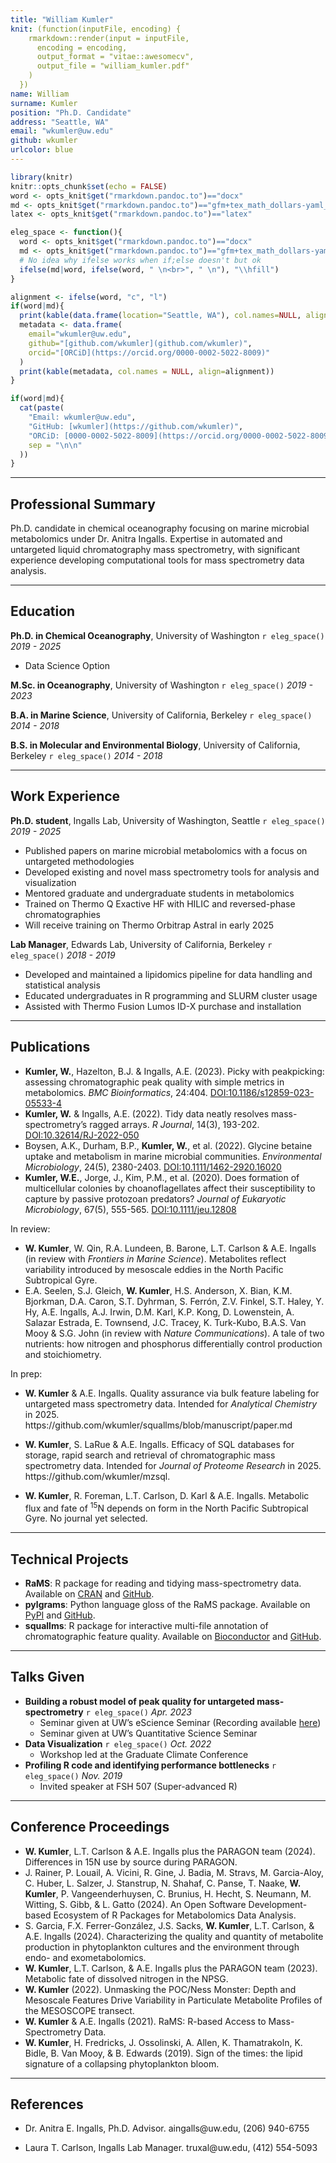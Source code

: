 ```yaml
---
title: "William Kumler"
knit: (function(inputFile, encoding) {
    rmarkdown::render(input = inputFile,
      encoding = encoding,
      output_format = "vitae::awesomecv",
      output_file = "william_kumler.pdf"
    )
  })
name: William
surname: Kumler
position: "Ph.D. Candidate"
address: "Seattle, WA"
email: "wkumler@uw.edu"
github: wkumler
urlcolor: blue
---
```


```r
library(knitr)
knitr::opts_chunk$set(echo = FALSE)
word <- opts_knit$get("rmarkdown.pandoc.to")=="docx"
md <- opts_knit$get("rmarkdown.pandoc.to")=="gfm+tex_math_dollars-yaml_metadata_block"
latex <- opts_knit$get("rmarkdown.pandoc.to")=="latex"

eleg_space <- function(){
  word <- opts_knit$get("rmarkdown.pandoc.to")=="docx"
  md <- opts_knit$get("rmarkdown.pandoc.to")=="gfm+tex_math_dollars-yaml_metadata_block"
  # No idea why ifelse works when if;else doesn't but ok
  ifelse(md|word, ifelse(word, " \n<br>", " \n"), "\\hfill")
}
```

```r
alignment <- ifelse(word, "c", "l")
if(word|md){
  print(kable(data.frame(location="Seattle, WA"), col.names=NULL, align = alignment))
  metadata <- data.frame(
    email="wkumler@uw.edu",
    github="[github.com/wkumler](github.com/wkumler)",
    orcid="[ORCiD](https://orcid.org/0000-0002-5022-8009)"
  )
  print(kable(metadata, col.names = NULL, align=alignment))
}
```

```r
if(word|md){
  cat(paste(
    "Email: wkumler@uw.edu",
    "GitHub: [wkumler](https://github.com/wkumler)",
    "ORCiD: [0000-0002-5022-8009](https://orcid.org/0000-0002-5022-8009)",
    sep = "\n\n"
  ))
}
```


---

## Professional Summary

Ph.D. candidate in chemical oceanography focusing on marine microbial metabolomics under Dr. Anitra Ingalls. Expertise in automated and untargeted liquid chromatography mass spectrometry, with significant experience developing computational tools for mass spectrometry data analysis.

---

## Education

**Ph.D. in Chemical Oceanography**, University of Washington `r eleg_space()` _2019 - 2025_

  - Data Science Option

**M.Sc. in Oceanography**, University of Washington `r eleg_space()` _2019 - 2023_

**B.A. in Marine Science**, University of California, Berkeley `r eleg_space()` _2014 - 2018_

**B.S. in Molecular and Environmental Biology**, University of California, Berkeley `r eleg_space()` _2014 - 2018_

---

## Work Experience

**Ph.D. student**, Ingalls Lab, University of Washington, Seattle `r eleg_space()` _2019 - 2025_

- Published papers on marine microbial metabolomics with a focus on untargeted methodologies
- Developed existing and novel mass spectrometry tools for analysis and visualization
- Mentored graduate and undergraduate students in metabolomics
- Trained on Thermo Q Exactive HF with HILIC and reversed-phase chromatographies
- Will receive training on Thermo Orbitrap Astral in early 2025

**Lab Manager**, Edwards Lab, University of California, Berkeley `r eleg_space()` _2018 - 2019_

- Developed and maintained a lipidomics pipeline for data handling and statistical analysis
- Educated undergraduates in R programming and SLURM cluster usage
- Assisted with Thermo Fusion Lumos ID-X purchase and installation

---

## Publications

- **Kumler, W.**, Hazelton, B.J. & Ingalls, A.E. (2023). Picky with peakpicking: assessing chromatographic peak quality with simple metrics in metabolomics. _BMC Bioinformatics_, 24:404. [DOI:10.1186/s12859-023-05533-4](https://doi.org/10.1186/s12859-023-05533-4)
- **Kumler, W.** & Ingalls, A.E. (2022). Tidy data neatly resolves mass-spectrometry's ragged arrays. _R Journal_, 14(3), 193-202. [DOI:10.32614/RJ-2022-050](https://doi.org/10.32614/RJ-2022-050)
- Boysen, A.K., Durham, B.P., **Kumler, W.**, et al. (2022). Glycine betaine uptake and metabolism in marine microbial communities. _Environmental Microbiology_, 24(5), 2380-2403. [DOI:10.1111/1462-2920.16020](https://doi.org/10.1111/1462-2920.16020)
- **Kumler, W.E.**, Jorge, J., Kim, P.M., et al. (2020). Does formation of multicellular colonies by choanoflagellates affect their susceptibility to capture by passive protozoan predators? _Journal of Eukaryotic Microbiology_, 67(5), 555-565. [DOI:10.1111/jeu.12808](https://doi.org/10.1111/jeu.12808)

In review:

- **W. Kumler**, W. Qin, R.A. Lundeen, B. Barone, L.T. Carlson & A.E. Ingalls (in review with _Frontiers in Marine Science_). Metabolites reflect variability introduced by mesoscale eddies in the North Pacific Subtropical Gyre.
- E.A. Seelen, S.J. Gleich, **W. Kumler**, H.S. Anderson, X. Bian, K.M. Bjorkman, D.A. Caron, S.T. Dyhrman, S. Ferrón, Z.V. Finkel, S.T. Haley, Y. Hy, A.E. Ingalls, A.J. Irwin, D.M. Karl, K.P. Kong, D. Lowenstein, A. Salazar Estrada, E. Townsend, J.C. Tracey, K. Turk-Kubo, B.A.S. Van Mooy & S.G. John (in review with _Nature Communications_). A tale of two nutrients: how nitrogen and phosphorus differentially control production and stoichiometry.

In prep:

- **W. Kumler** & A.E. Ingalls. Quality assurance via bulk feature labeling for untargeted mass spectrometry data. Intended for _Analytical Chemistry_ in 2025. https://github.com/wkumler/squallms/blob/manuscript/paper.md

- **W. Kumler**, S. LaRue & A.E. Ingalls. Efficacy of SQL databases for storage, rapid search and retrieval of chromatographic mass spectrometry data. Intended for _Journal of Proteome Research_ in 2025. https://github.com/wkumler/mzsql.

- **W. Kumler**, R. Foreman, L.T. Carlson, D. Karl & A.E. Ingalls. Metabolic flux and fate of ^15^N depends on form in the North Pacific Subtropical Gyre. No journal yet selected.

---

## Technical Projects

- **RaMS**: R package for reading and tidying mass-spectrometry data. Available on [CRAN](https://cran.r-project.org/package=RaMS) and [GitHub](https://github.com/wkumler/RaMS).
- **pylgrams**: Python language gloss of the RaMS package. Available on [PyPI](https://pypi.org/project/pylgrams/) and [GitHub](https://github.com/wkumler/pylgrams).
- **squallms**: R package for interactive multi-file annotation of chromatographic feature quality. Available on [Bioconductor](https://bioconductor.org/packages/devel/bioc/html/squallms.html) and [GitHub](https://github.com/wkumler/squallms).

---

## Talks Given

- **Building a robust model of peak quality for untargeted mass-spectrometry** `r eleg_space()` _Apr. 2023_
    - Seminar given at UW's eScience Seminar (Recording available [here](https://www.youtube.com/watch?v=fNtp53o1wqQ&ab_channel=UWeScienceInstitute))
    - Seminar given at UW's Quantitative Science Seminar

- **Data Visualization** `r eleg_space()` _Oct. 2022_
    - Workshop led at the Graduate Climate Conference

- **Profiling R code and identifying performance bottlenecks** `r eleg_space()` _Nov. 2019_
    - Invited speaker at FSH 507 (Super-advanced R)

---

## Conference Proceedings

- **W. Kumler**, L.T. Carlson & A.E. Ingalls plus the PARAGON team (2024). Differences in 15N use by source during PARAGON. 
- J. Rainer, P. Louail, A. Vicini, R. Gine, J. Badia, M. Stravs, M. Garcia-Aloy, C. Huber, L. Salzer, J. Stanstrup, N. Shahaf, C. Panse, T. Naake, **W. Kumler**, P. Vangeenderhuysen, C. Brunius, H. Hecht, S. Neumann, M. Witting, S. Gibb, & L. Gatto (2024). An Open Software Development-based Ecosystem of R Packages for Metabolomics Data Analysis. 
- S. Garcia, F.X. Ferrer-González, J.S. Sacks, **W. Kumler**, L.T. Carlson, & A.E. Ingalls (2024). Characterizing the quality and quantity of metabolite production in phytoplankton cultures and the environment through endo- and exometabolomics. 
- **W. Kumler**, L.T. Carlson, & A.E. Ingalls plus the PARAGON team (2023). Metabolic fate of dissolved nitrogen in the NPSG. 
- **W. Kumler** (2022). Unmasking the POC/Ness Monster: Depth and Mesoscale Features Drive Variability in Particulate Metabolite Profiles of the MESOSCOPE transect. 
- **W. Kumler** & A.E. Ingalls (2021). RaMS: R-based Access to Mass-Spectrometry Data. 
- **W. Kumler**, H. Fredricks, J. Ossolinski, A. Allen, K. Thamatrakoln, K. Bidle, B. Van Mooy, & B. Edwards (2019). Sign of the times: the lipid signature of a collapsing phytoplankton bloom.

---


## References

  - Dr. Anitra E. Ingalls, Ph.D. Advisor. aingalls\@uw.edu, (206) 940-6755

  - Laura T. Carlson, Ingalls Lab Manager. truxal\@uw.edu, (412) 554-5093

